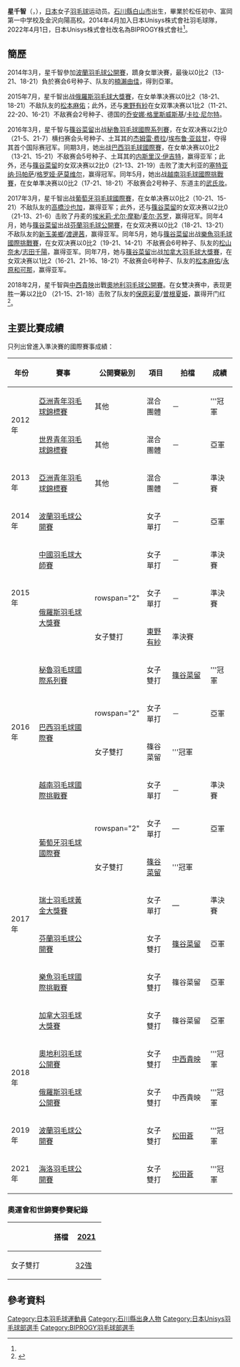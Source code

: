 {{noteTA|G1=Badminton}}
{{Infobox 羽球選手
| playername              = {{lang|ja|<small>ほし ちさと</small><br/><big>星 千智</big>}}<br/><small>({{lang|en|Hoshi Chisato}})</small>
| image                   = 
| size                    = 
| caption                 = 
| birth_name              = 
| date_of_birth           = {{birth_date_and_age|1995|9|26}}<ref name="BIPROGY">[https://pr.biprogy.com/com/sponsors/badminton/team/w/hoshi.html BIPROGYバドミントンチーム - 星 千智] {{Wayback|url=https://pr.biprogy.com/com/sponsors/badminton/team/w/hoshi.html |date=20220401183101 }}{{ja}}</ref>
| place_of_birth          = {{JPN}}[[石川縣|石川縣]][[白山市|白山市]]<ref name="選手名鑑">[http://www.smash-net.tv/player/details/id/271/ Smash and Net TV選手名鑑 - 星 千智 / Chisato Hoshi] {{Wayback|url=http://www.smash-net.tv/player/details/id/271/ |date=20190415204122 }}{{ja}}</ref>
| height                  = {{height|m=1.63}}<ref name="BIPROGY"/>
| weight                  = 
| event                   = 女子單打、女子雙打
| country                 = {{JPN}}
| years_active            = 
| handedness              = 右手<ref name="BIPROGY"/>
| coach                   = 
| highest_ranking         = 第29位（女雙-[[篠谷菜留|篠谷菜留]]）
| date_of_highest_ranking = 2017年10月5日<ref name="highest-ranking">[http://bwfcontent.tournamentsoftware.com/ranking/player.aspx?id=9416&player=314826 BWF World Ranking - Ranking of Chisato HOSHI (65751)]</ref>
| current_ranking         = 第255位（女單）<br/>第29位（女雙-[[篠谷菜留|篠谷菜留]]）
| date_of_current_ranking = 2017年10月5日<ref>[http://bwfcontent.tournamentsoftware.com/ranking/category.aspx?id=9416&category=473 BWF World Ranking - BWF世界排名榜 (7/23/2015) - Women's singles]{{en}}</ref><ref>[http://bwfcontent.tournamentsoftware.com/ranking/category.aspx?id=9416&category=475 BWF World Ranking - BWF世界排名榜 (7/23/2015) - Women's doubles] {{Wayback|url=http://bwfcontent.tournamentsoftware.com/ranking/category.aspx?id=9416&category=475 |date=20180929065905 }}{{en}}</ref>
| played                  = 48勝–25負（女單）<br/>83勝–41負（女雙）<br/>6勝–6負（混雙）
| titles                  = 
| bwf_profile             = 2997E7E3-1D4A-4190-969B-26AB1031397B
| bwf_id                  = 65751
| updated                 = 2017年10月5日
}}
{{MedalTableTop}}
{{MedalSport | 女子[[羽毛球|羽毛球]]}}
{{MedalCountry | {{JPN}}}}
{{MedalCompetition | [[世界青年羽毛球錦標賽|世界青年羽毛球錦標賽]]}}
{{MedalSilver| [[2012年世界青年羽毛球錦標賽|2012年 千葉縣]] | 混合團體 }}
{{MedalCompetition | [[亞洲青年羽毛球錦標賽|亞洲青年羽毛球錦標賽]]}}
{{MedalGold  | [[2012年亞洲青年羽毛球錦標賽|2012年 金泉市]] | 混合團體 }}
{{MedalBronze| [[2013年亞洲青年羽毛球錦標賽|2013年 沙巴]] | 混合團體 }}
{{MedalCompetition | [[全日本少年羽毛球錦標賽|全日本少年羽毛球錦標賽]] }}
{{MedalCountry | {{flagicon|JPN}}福島縣 }}
{{MedalBronze| 2009年 東京都 | 女子單打(新人) }}
{{MedalCompetition | [[日本全国高中综合体育大赛羽毛球比赛|全國高中羽毛球錦標賽]] }}
{{MedalCountry | {{flagicon|JPN}}福島縣（金沢向陽高校） }}
{{MedalBronze| 2011年 弘前市 | 女子單打 }}
{{MedalGold  | 2012年 福井市 | 女子雙打 }}
{{MedalCompetition | [[日本全国高中选拔羽毛球比赛|全國高中选拔羽毛球比賽]] }}
{{MedalCountry | {{flagicon|JPN}}福島縣（金沢向陽高校） }}
{{MedalGold  | 2012年 北九州市 | 女子單打 }}
{{MedalBronze| 2012年 北九州市 | 女子雙打 }}
{{MedalCompetition | 全國中學錦標賽 }}
{{MedalCountry | {{flagicon|JPN}}福島縣（富岡一中） }}
{{MedalGold  | 2009年 長崎市 | 女子團體 }}
{{MedalBronze| 2009年 長崎市 | 女子單打 }}
{{MedalSilver| 2010年 倉敷市 | 女子團體 }}
{{MedalBronze| 2010年 倉敷市 | 女子單打 }}
{{MedalCompetition | 全國小學錦標賽 }}
{{MedalCountry | {{flagicon|JPN}} 松任少年隊 }}
{{MedalSilver| 2005年 奈良市 | 女子雙打 }}
{{MedalSilver| 2007年 別府市 | 女子雙打 }}
{{MedalBottom}}
'''星千智'''（{{jpn|j=星 千智|kn=ほし ちさと|rm=Hoshi Chisato}}，{{bd|1995年|9月26日}}），[[日本|日本]]女子[[羽毛球|羽毛球]]运动员。[[石川縣|石川縣]][[白山市|白山市]]出生，畢業於松任初中、富岡第一中学校及金沢向陽高校。2014年4月加入日本Unisys株式會社羽毛球隊，2022年4月1日，日本Unisys株式會社改名為BIPROGY株式會社<ref name="BIPROGY"/>。

== 簡歷 ==
2014年3月，星千智參加[[2014年波蘭羽毛球公開賽|波蘭羽毛球公開賽]]，躋身女單決賽，最後以0比2（13-21、18-21）負於赛会6号种子、队友的[[楠瀨由佳|楠瀨由佳]]，得到亞軍。

2015年7月，星千智出战[[2015年俄羅斯羽毛球大獎賽|俄羅斯羽毛球大獎賽]]，在女单準决赛以0比2（18-21、18-21）不敌队友的[[松本麻佑|松本麻佑]]；此外，还与[[東野有紗|東野有紗]]在女双準决赛以1比2（11-21、22-20、16-21）不敌赛会2号种子、德国的[[乔安娜·格里斯威斯基|乔安娜·格里斯威斯基]]/[[卡拉·尼尔特|卡拉·尼尔特]]。

2016年3月，星千智与[[篠谷菜留|篠谷菜留]]出战[[2016年秘魯羽毛球國際系列賽|秘魯羽毛球國際系列賽]]，在女双决赛以2比0（21-5、21-7）横扫赛会头号种子、土耳其的[[杰姆雷·费拉|杰姆雷·费拉]]/[[埃布鲁·亚兹甘|埃布鲁·亚兹甘]]，夺得其首个国际赛冠军。同期3月，她出战[[2016年巴西羽毛球國際賽|巴西羽毛球國際賽]]，在女单决赛以0比2（13-21、15-21）不敌赛会5号种子、土耳其的[[内斯里汉·伊吉特|内斯里汉·伊吉特]]，赢得亚军；此外，还与[[篠谷菜留|篠谷菜留]]的女双决赛以2比0（21-13、21-19）击败了澳大利亚的[[塞特亚纳·玛帕萨|塞特亚纳·玛帕萨]]/[[格罗娅·萨莫维尔|格罗娅·萨莫维尔]]，赢得冠军。同年5月，她出战[[2016年越南羽毛球國際挑戰賽|越南羽毛球國際挑戰賽]]，在女单準决赛以0比2（17-21、18-21）不敌赛会2号种子、东道主的[[武氏妆|武氏妆]]。

2017年3月，星千智出战[[2017年葡萄牙羽毛球國際賽|葡萄牙羽毛球國際賽]]，在女单决赛以0比2（10-21、15-21）不敌队友的[[高橋沙也加|高橋沙也加]]，赢得亚军；此外，还与[[篠谷菜留|篠谷菜留]]的女双决赛以2比0（21-13、21-6）击败了丹麦的[[埃米莉·尤尔·摩勒|埃米莉·尤尔·摩勒]]/[[麦尔·苏罗|麦尔·苏罗]]，赢得冠军。同年4月，她与[[篠谷菜留|篠谷菜留]]出战[[2017年芬蘭羽毛球公開賽|芬蘭羽毛球公開賽]]，在女双决赛以0比2（18-21、13-21）不敌队友的[[新玉美鄉|新玉美鄉]]/[[渡邊茜|渡邊茜]]，赢得亚军。同年5月，她与[[篠谷菜留|篠谷菜留]]出战[[2017年樂魚羽毛球國際挑戰賽|樂魚羽毛球國際挑戰賽]]，在女双决赛以0比2（19-21、14-21）不敌赛会6号种子、队友的[[松山奈未|松山奈未]]/[[志田千陽|志田千陽]]，赢得亚军。同年7月，她与[[篠谷菜留|篠谷菜留]]出战[[2017年加拿大羽毛球大獎賽|加拿大羽毛球大獎賽]]，在女双决赛以1比2（16-21、21-16、18-21）不敌赛会6号种子、队友的[[松本麻佑|松本麻佑]]/[[永原和可那|永原和可那]]，赢得亚军。

2018年2月，星千智與[[中西貴映|中西貴映]]出戰[[2018年奧地利羽毛球公開賽|奧地利羽毛球公開賽]]。在女雙决赛中，表现更胜一筹以2比0 （21-15、21-18）击败了队友的[[保原彩夏|保原彩夏]]/[[曽根夏姫|曽根夏姫]]，赢得开门红<ref>{{ja}}{{cite news|title=【IC】星＆中西が優勝！＜オーストリアOP＞|url=http://www.badspi.jp/201802261345/|newspaper=Overseas news|date=2018-02-24|accessdate=2018-06-15|archive-date=2021-02-13|archive-url=https://web.archive.org/web/20210213122809/https://www.badspi.jp/201802261345/|dead-url=no}}</ref>。

==主要比賽成績==
只列出曾進入準決賽的國際賽事成績：
{| class=wikitable style="text-align:center; font-size:small;" 
!width="50"|年份
!width="180"|賽事
!width="80"|公開賽級別
!width="60"|項目
!width="100"|拍檔
!width="50"|成績
|-
!rowspan="2"|2012年
|[[2012年亞洲青年羽毛球錦標賽|亞洲青年羽毛球錦標賽]]
|其他
|混合團體
|－
|bgcolor="gold"|'''冠軍
|-
|[[2012年世界青年羽毛球錦標賽|世界青年羽毛球錦標賽]]
|其他
|混合團體
|－
|bgcolor="silver"|亞軍
|-
!rowspan="1"|2013年
|[[2013年亞洲青年羽毛球錦標賽|亞洲青年羽毛球錦標賽]]
|其他
|混合團體
|－
|bgcolor="#b8860b"|準決賽
|-
!rowspan="1"|2014年
|[[2014年波蘭羽毛球公開賽|波蘭羽毛球公開賽]]
|{{BWFIC}}
|女子單打
|－
|bgcolor="silver"|亞軍
|-
!rowspan="3"|2015年
|[[2015年中國羽毛球大師賽|中國羽毛球大師賽]]
|{{BWFGPG}}
|女子單打
|－
|bgcolor="#b8860b"|準決賽
|-
|rowspan="2"|[[2015年俄羅斯羽毛球大獎賽|俄羅斯羽毛球大獎賽]]
|rowspan="2" {{BWFGP}}
|女子單打
|－
|bgcolor="#b8860b"|準決賽
|-
|女子雙打
|[[東野有紗|東野有紗]]
|bgcolor="#b8860b"|準決賽
|-
!rowspan="4"|2016年
|[[2016年秘魯羽毛球國際系列賽|秘魯羽毛球國際系列賽]]
|{{BWFIS}}
|女子雙打
|[[篠谷菜留|篠谷菜留]]
|bgcolor="gold"|'''冠軍
|-
|rowspan="2"|[[2016年巴西羽毛球國際賽|巴西羽毛球國際賽]]
|rowspan="2" {{BWFIS}}
|女子單打
|－
|bgcolor="silver"|亞軍
|-
|女子雙打
|篠谷菜留
|bgcolor="gold"|'''冠軍
|-
|[[2016年越南羽毛球國際挑戰賽|越南羽毛球國際挑戰賽]]
|{{BWFIC}}
|女子單打
|－
|bgcolor="#b8860b"|準決賽
|-
!rowspan="6"|2017年
|rowspan="2"|[[2017年葡萄牙羽毛球國際賽|葡萄牙羽毛球國際賽]]
|rowspan="2" {{BWFIS}}
|女子單打
|—
|bgcolor="silver"|亞軍
|-
|女子雙打
|[[篠谷菜留|篠谷菜留]]
|bgcolor="gold"|'''冠軍
|-
|[[2017年瑞士羽毛球黃金大獎賽|瑞士羽毛球黃金大獎賽]]
|{{BWFGPG}}
|女子單打
|—
|bgcolor="#b8860b"|準決賽
|-
|[[2017年芬蘭羽毛球公開賽|芬蘭羽毛球公開賽]]
|{{BWFIC}}
|女子雙打
|[[篠谷菜留|篠谷菜留]]
|bgcolor="silver"|亞軍
|-
|[[2017年樂魚羽毛球國際挑戰賽|樂魚羽毛球國際挑戰賽]]
|{{BWFIC}}
|女子雙打
|篠谷菜留
|bgcolor="silver"|亞軍
|-
|[[2017年加拿大羽毛球大獎賽|加拿大羽毛球大獎賽]]
|{{BWFGP}}
|女子雙打
|篠谷菜留
|bgcolor="silver"|亞軍
|-
!rowspan="2"|2018年
|[[2018年奧地利羽毛球公開賽|奧地利羽毛球公開賽]]
|{{BWFIC}}
|女子雙打
|[[中西貴映|中西貴映]]
|bgcolor="gold"|'''冠軍
|-
|[[2018年俄羅斯羽毛球公開賽|俄羅斯羽毛球公開賽]]
|{{BWF100}}
|女子雙打
|中西貴映
|bgcolor="gold"|'''冠軍
|-
!rowspan="1"|2019年
|[[2019年波蘭羽毛球公開賽|波蘭羽毛球公開賽]]
|{{BWFIC}}
|女子雙打
|[[松田蒼|松田蒼]]
|bgcolor="gold"|'''冠軍
|-
!rowspan="1"|2021年
|[[2021年海洛羽毛球公開賽|海洛羽毛球公開賽]]
|{{BWF500}}
|女子雙打
|[[松田蒼|松田蒼]]
|bgcolor="gold"|'''冠軍
|}
{{BWF賽事級別索引}}

===奧運會和世錦賽參賽紀錄===
{| class=wikitable style="text-align:center; font-size:small;" 
!
!搭檔
!width="50"|[[2021年世界羽毛球錦標賽|2021]]
|-
!width="80"|女子雙打
|align="left"|{{nowrap|[[松田蒼|松田蒼]]}}
|[[2021年世界羽毛球錦標賽女子雙打項目|32強]]
|}

==參考資料==
{{Reflist}}

{{DEFAULTSORT:Hoshi Chisato}}
[[Category:日本羽毛球運動員|Category:日本羽毛球運動員]]
[[Category:石川縣出身人物|Category:石川縣出身人物]]
[[Category:日本Unisys羽毛球部選手|Category:日本Unisys羽毛球部選手]]
[[Category:BIPROGY羽毛球部選手|Category:BIPROGY羽毛球部選手]]